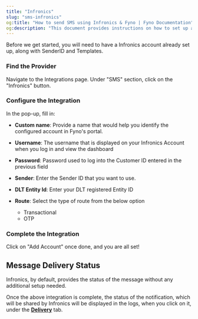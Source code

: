 ```yaml
---
title: "Infronics"
slug: "sms-infronics"
og:title: "How to send SMS using Infronics & Fyno | Fyno Documentation"
og:description: "This document provides instructions on how to set up an Infronics account in Fyno's portal for SMS integration, including providing a custom name, username, password, sender ID, DLT Entity ID, and selecting a route type. It also mentions that the message delivery status will be displayed in the logs after the integration is complete."
---
```


Before we get started, you will need to have a Infronics account already set up, along with SenderID and Templates.

<Steps>

### Find the Provider

Navigate to the Integrations page. Under "SMS" section, click on the "Infronics" button.

### Configure the Integration

In the pop-up, fill in:

-   **Custom name**: Provide a name that would help you identify the configured account in Fyno's portal.

-   **Username**: The username that is displayed on your Infronics Account when you log in and view the dashboard

-   **Password**: Password used to log into the Customer ID entered in the previous field

-   **Sender**: Enter the Sender ID that you want to use.

-   **DLT Entity Id**: Enter your DLT registered Entity ID

-   **Route**: Select the type of route from the below option
    -   Transactional
    -   OTP

### Complete the Integration

Click on "Add Account" once done, and you are all set!

</Steps>

## Message Delivery Status

Infronics, by default, provides the status of the message without any additional setup needed.

Once the above integration is complete, the status of the notification, which will be shared by Infronics will be displayed in the logs, when you click on it, under the **[Delivery](./log-details-delivery)** tab.
